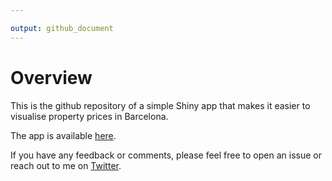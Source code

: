 ```yaml
---

output: github_document
---
```


# Overview

This is the github repository of a simple Shiny app that makes it easier to visualise property prices in Barcelona.

The app is available [here](https://danielbanki.shinyapps.io/barcelona-house-prices-explorer/).

If you have any feedback or comments, please feel free to open an issue or reach out to me on [Twitter](https://twitter.com/banki_daniel).